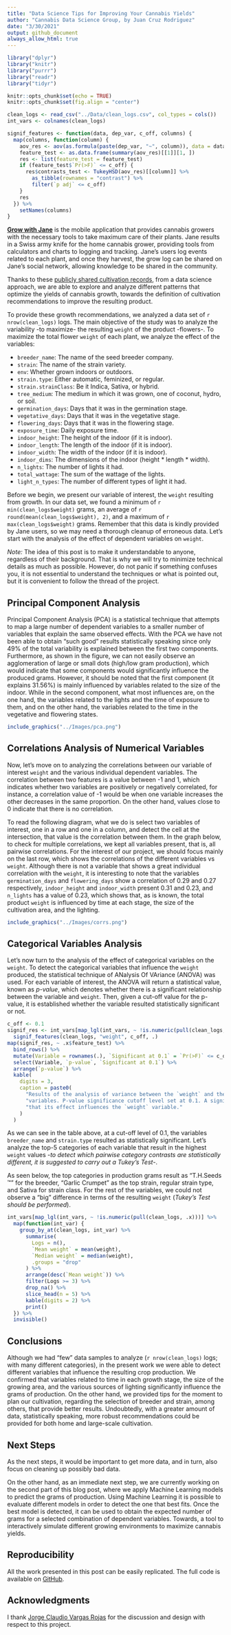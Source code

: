 ```yaml
---
title: "Data Science Tips for Improving Your Cannabis Yields"
author: "Cannabis Data Science Group, by Juan Cruz Rodriguez"
date: "3/30/2021"
output: github_document
always_allow_html: true
---
```


```r
library("dplyr")
library("knitr")
library("purrr")
library("readr")
library("tidyr")

knitr::opts_chunk$set(echo = TRUE)
knitr::opts_chunk$set(fig.align = "center")
```

```r
clean_logs <- read_csv("../Data/clean_logs.csv", col_types = cols())
int_vars <- colnames(clean_logs)
```

```r
signif_features <- function(data, dep_var, c_off, columns) {
  map(columns, function(column) {
    aov_res <- aov(as.formula(paste(dep_var, "~", column)), data = data)
    feature_test <- as.data.frame(summary(aov_res)[[1]][1, ])
    res <- list(feature_test = feature_test)
    if (feature_test$`Pr(>F)` <= c_off) {
      res$contrasts_test <- TukeyHSD(aov_res)[[column]] %>%
        as_tibble(rownames = "contrast") %>%
        filter(`p adj` <= c_off)
    }
    res
  }) %>%
    setNames(columns)
}
```

[**Grow with Jane**](https://growithjane.com/) is the mobile application that provides cannabis growers with the necessary tools to take maximum care of their plants. Jane results in a Swiss army knife for the home cannabis grower, providing tools from calculators and charts to logging and tracking. Jane's users log events related to each plant, and once they harvest, the grow log can be shared on Jane's social network, allowing knowledge to be shared in the community.

Thanks to these [publicly shared cultivation records](https://growithjane.com/explore-growlogs), from a data science approach, we are able to explore and analyze different patterns that optimize the yields of cannabis growth, towards the definition of cultivation recommendations to improve the resulting product.

To provide these growth recommendations, we analyzed a data set of `r nrow(clean_logs)` logs. The main objective of the study was to analyze the variability -to maximize- the resulting `weight` of the product -flowers-. To maximize the total flower `weight` of each plant, we analyze the effect of the variables:

-   `breeder_name`: The name of the seed breeder company.
-   `strain`: The name of the strain variety.
-   `env`: Whether grown indoors or outdoors.
-   `strain.type`: Either automatic, feminized, or regular.
-   `strain.strainClass`: Be it Indica, Sativa, or hybrid.
-   `tree_medium`: The medium in which it was grown, one of coconut, hydro, or soil.
-   `germination_days`: Days that it was in the germination stage.
-   `vegetative_days`: Days that it was in the vegetative stage.
-   `flowering_days`: Days that it was in the flowering stage.
-   `exposure_time`: Daily exposure time.
-   `indoor_height`: The height of the indoor (if it is indoor).
-   `indoor_length`: The length of the indoor (if it is indoor).
-   `indoor_width`: The width of the indoor (if it is indoor).
-   `indoor_dims`: The dimensions of the indoor (height \* length \* width).
-   `n_lights`: The number of lights it had.
-   `total_wattage`: The sum of the wattage of the lights.
-   `light_n_types`: The number of different types of light it had.

Before we begin, we present our variable of interest, the `weight` resulting from growth. In our data set, we found a minimum of `r min(clean_logs$weight)` grams, an average of `r round(mean(clean_logs$weight), 2)`, and a maximum of `r max(clean_logs$weight)` grams. Remember that this data is kindly provided by Jane users, so we may need a thorough cleanup of erroneous data. Let's start with the analysis of the effect of dependent variables on `weight`.

*Note:* The idea of this post is to make it understandable to anyone, regardless of their background. That is why we will try to minimize technical details as much as possible. However, do not panic if something confuses you, it is not essential to understand the techniques or what is pointed out, but it is convenient to follow the thread of the project.

## Principal Component Analysis

Principal Component Analysis (PCA) is a statistical technique that attempts to map a large number of dependent variables to a smaller number of variables that explain the same observed effects. With the PCA we have not been able to obtain "such good" results statistically speaking since only 49% of the total variability is explained between the first two components. Furthermore, as shown in the figure, we can not easily observe an agglomeration of large or small dots (high/low gram production), which would indicate that some components would significantly influence the produced grams. However, it should be noted that the first component (it explains 31.56%) is mainly influenced by variables related to the size of the indoor. While in the second component, what most influences are, on the one hand, the variables related to the lights and the time of exposure to them, and on the other hand, the variables related to the time in the vegetative and flowering states.

```r
include_graphics("../Images/pca.png")
```

## Correlations Analysis of Numerical Variables

Now, let's move on to analyzing the correlations between our variable of interest `weight` and the various individual dependent variables. The correlation between two features is a value between -1 and 1, which indicates whether two variables are positively or negatively correlated, for instance, a correlation value of -1 would be when one variable increases the other decreases in the same proportion. On the other hand, values close to 0 indicate that there is no correlation.

To read the following diagram, what we do is select two variables of interest, one in a row and one in a column, and detect the cell at the intersection, that value is the correlation between them. In the graph below, to check for multiple correlations, we kept all variables present, that is, all pairwise correlations. For the interest of our project, we should focus mainly on the last row, which shows the correlations of the different variables vs `weight`. Although there is not a variable that shows a great individual correlation with the `weight`, it is interesting to note that the variables `germination_days` and `flowering_days` show a correlation of 0.29 and 0.27 respectively, `indoor_height` and `indoor_width` present 0.31 and 0.23, and `n_lights` has a value of 0.23, which shows that, as is known, the total product `weight` is influenced by time at each stage, the size of the cultivation area, and the lighting.

```r
include_graphics("../Images/corrs.png")
```

## Categorical Variables Analysis

Let's now turn to the analysis of the effect of categorical variables on the `weight`. To detect the categorical variables that influence the `weight` produced, the statistical technique of ANalysis Of VAriance (ANOVA) was used. For each variable of interest, the ANOVA will return a statistical value, known as _p-value_, which denotes whether there is a significant relationship between the variable and `weight`. Then, given a cut-off value for the p-value, it is established whether the variable resulted statistically significant or not.

```r
c_off <- 0.1
signif_res <- int_vars[map_lgl(int_vars, ~ !is.numeric(pull(clean_logs, .x)))] %>%
  signif_features(clean_logs, "weight", c_off, .)
map(signif_res, ~ .x$feature_test) %>%
  bind_rows() %>%
  mutate(Variable = rownames(.), `Significant at 0.1` = `Pr(>F)` <= c_off, `p-value` = `Pr(>F)`) %>%
  select(Variable, `p-value`, `Significant at 0.1`) %>%
  arrange(`p-value`) %>% 
  kable(
    digits = 3,
    caption = paste0(
      "Results of the analysis of variance between the `weight` and the rest of the categorical ", 
      "variables. P-value significance cutoff level set at 0.1. A significant variable denotes ",
      "that its effect influences the `weight` variable."
    )
  )
```

As we can see in the table above, at a cut-off level of 0.1, the variables `breeder_name` and `strain.type` resulted as statistically significant. Let's analyze the top-5 categories of each variable that result in the highest `weight` values -_to detect which pairwise category contrasts are statistically different, it is suggested to carry out a Tukey's Test_-.

As seen below, the top categories in production grams result as "T.H.Seeds ™" for the breeder, "Garlic Crumpet" as the top strain, regular strain type, and Sativa for strain class. For the rest of the variables, we could not observe a "big" difference in terms of the resulting `weight` (_Tukey's Test should be performed_).

```r
int_vars[map_lgl(int_vars, ~ !is.numeric(pull(clean_logs, .x)))] %>%
  map(function(int_var) {
    group_by_at(clean_logs, int_var) %>%
      summarise(
        Logs = n(),
        `Mean weight` = mean(weight),
        `Median weight` = median(weight),
        .groups = "drop"
      ) %>%
      arrange(desc(`Mean weight`)) %>%
      filter(Logs >= 3) %>%
      drop_na() %>% 
      slice_head(n = 5) %>% 
      kable(digits = 2) %>%
      print()
  }) %>%
  invisible()
```


## Conclusions

Although we had "few" data samples to analyze (`r nrow(clean_logs)` logs; with many different categories), in the present work we were able to detect different variables that influence the resulting crop production. We confirmed that variables related to time in each growth stage, the size of the growing area, and the various sources of lighting significantly influence the grams of production. On the other hand, we provided tips for the moment to plan our cultivation, regarding the selection of breeder and strain, among others, that provide better results.
Undoubtedly, with a greater amount of data, statistically speaking, more robust recommendations could be provided for both home and large-scale cultivation.

## Next Steps

As the next steps, it would be important to get more data, and in turn, also focus on cleaning up possibly bad data.

On the other hand, as an immediate next step, we are currently working on the second part of this blog post, where we apply Machine Learning models to predict the grams of production. Using Machine Learning it is possible to evaluate different models in order to detect the one that best fits. Once the best model is detected, it can be used to obtain the expected number of grams for a selected combination of dependent variables. Towards, a tool to interactively simulate different growing environments to maximize cannabis yields.

## Reproducibility

All the work presented in this post can be easily replicated. The full code is available on [GitHub](https://github.com/jcrodriguez1989/growersbuddy/).

## Acknowledgments

I thank [Jorge Claudio Vargas Rojas](https://vinv.ucr.ac.cr/sigpro/web/researchers/206330512) for the discussion and design with respect to this project.
